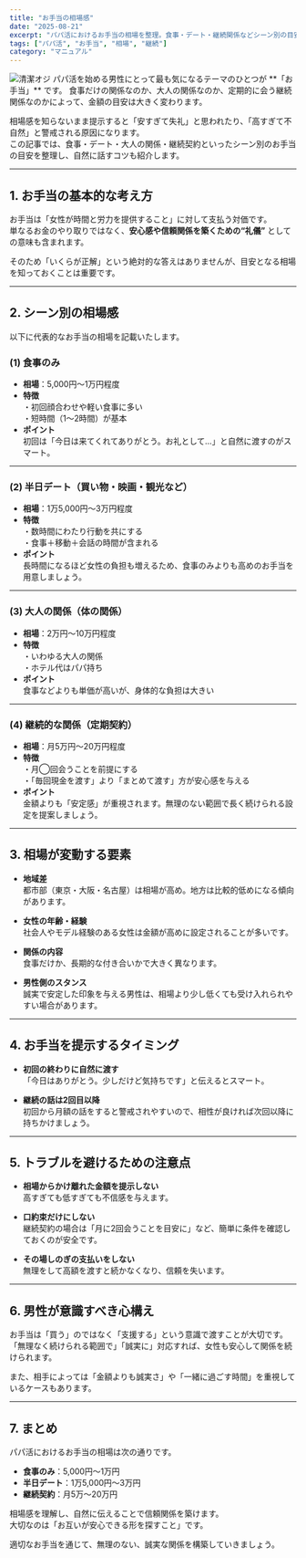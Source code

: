 ```yaml
---
title: "お手当の相場感"
date: "2025-08-21"
excerpt: "パパ活におけるお手当の相場を整理。食事・デート・継続関係などシーン別の目安を男性向けに解説します。"
tags: ["パパ活", "お手当", "相場", "継続"]
category: "マニュアル"
---
```

<img src="https://lastdecade.s3.ap-northeast-1.amazonaws.com/guide/papakatsu-allowance/papakatsu-allowance_1.png" alt="清潔オジ" className="rounded-xl border shadow-sm mt-3" />
パパ活を始める男性にとって最も気になるテーマのひとつが **「お手当」** です。  
食事だけの関係なのか、大人の関係なのか、定期的に会う継続関係なのかによって、金額の目安は大きく変わります。  

相場感を知らないまま提示すると「安すぎて失礼」と思われたり、「高すぎて不自然」と警戒される原因になります。  
この記事では、食事・デート・大人の関係・継続契約といったシーン別のお手当の目安を整理し、自然に話すコツも紹介します。  

---

## 1. お手当の基本的な考え方

お手当は「女性が時間と労力を提供すること」に対して支払う対価です。  
単なるお金のやり取りではなく、**安心感や信頼関係を築くための“礼儀”** としての意味も含まれます。  

そのため「いくらが正解」という絶対的な答えはありませんが、目安となる相場を知っておくことは重要です。  

---

## 2. シーン別の相場感

以下に代表的なお手当の相場を記載いたします。

### (1) 食事のみ
- **相場**：5,000円〜1万円程度  
- **特徴**  
  ・初回顔合わせや軽い食事に多い  
  ・短時間（1〜2時間）が基本  
- **ポイント**  
  初回は「今日は来てくれてありがとう。お礼として…」と自然に渡すのがスマート。  

---

### (2) 半日デート（買い物・映画・観光など）
- **相場**：1万5,000円〜3万円程度  
- **特徴**  
  ・数時間にわたり行動を共にする  
  ・食事＋移動＋会話の時間が含まれる  
- **ポイント**  
  長時間になるほど女性の負担も増えるため、食事のみよりも高めのお手当を用意しましょう。  

---

### (3) 大人の関係（体の関係）
- **相場**：2万円〜10万円程度  
- **特徴**  
  ・いわゆる大人の関係  
  ・ホテル代はパパ持ち
- **ポイント**  
  食事などよりも単価が高いが、身体的な負担は大きい  

---

### (4) 継続的な関係（定期契約）
- **相場**：月5万円〜20万円程度  
- **特徴**  
  ・月◯回会うことを前提にする  
  ・「毎回現金を渡す」より「まとめて渡す」方が安心感を与える  
- **ポイント**  
  金額よりも「安定感」が重視されます。無理のない範囲で長く続けられる設定を提案しましょう。  

---

## 3. 相場が変動する要素

- **地域差**  
  都市部（東京・大阪・名古屋）は相場が高め。地方は比較的低めになる傾向があります。  

- **女性の年齢・経験**  
  社会人やモデル経験のある女性は金額が高めに設定されることが多いです。  

- **関係の内容**  
  食事だけか、長期的な付き合いかで大きく異なります。  

- **男性側のスタンス**  
  誠実で安定した印象を与える男性は、相場より少し低くても受け入れられやすい場合があります。  

---

## 4. お手当を提示するタイミング

- **初回の終わりに自然に渡す**  
  「今日はありがとう。少しだけど気持ちです」と伝えるとスマート。  

- **継続の話は2回目以降**  
  初回から月額の話をすると警戒されやすいので、相性が良ければ次回以降に持ちかけましょう。  

---

## 5. トラブルを避けるための注意点

- **相場からかけ離れた金額を提示しない**  
  高すぎても低すぎても不信感を与えます。  

- **口約束だけにしない**  
  継続契約の場合は「月に2回会うことを目安に」など、簡単に条件を確認しておくのが安全です。  

- **その場しのぎの支払いをしない**  
  無理をして高額を渡すと続かなくなり、信頼を失います。  

---

## 6. 男性が意識すべき心構え

お手当は「買う」のではなく「支援する」という意識で渡すことが大切です。  
「無理なく続けられる範囲で」「誠実に」対応すれば、女性も安心して関係を続けられます。  

また、相手によっては「金額よりも誠実さ」や「一緒に過ごす時間」を重視しているケースもあります。  

---

## 7. まとめ

パパ活におけるお手当の相場は次の通りです。  

- **食事のみ**：5,000円〜1万円  
- **半日デート**：1万5,000円〜3万円  
- **継続契約**：月5万〜20万円  

相場感を理解し、自然に伝えることで信頼関係を築けます。  
大切なのは「お互いが安心できる形を探すこと」です。  

適切なお手当を通じて、無理のない、誠実な関係を構築していきましょう。  
